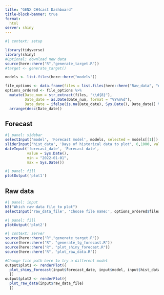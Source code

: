 ```yaml
---
title: "GENX CH4cast Dashboard"
title-block-banner: true
format: 
  html
server: shiny
---
```


```r
#| context: setup

library(tidyverse)
library(shiny)
#Optional: download new data
source(here::here("R","generate_target.R"))
#target <- generate_target()

models <- list.files(here::here("models"))

file_options <- data.frame(files = list.files(here::here("Raw_data", "dropbox_downloads")))
options_ordered <- file_options %>%
  mutate(Date_num = str_extract(files, "\\d{8}"),
         Date_date = as.Date(Date_num, format = "%Y%m%d"),
         Date_date = ifelse(is.na(Date_date), Sys.Date(), Date_date)) %>%
  arrange(desc(Date_date))
```

## Forecast

```r
#| panel: sidebar
selectInput('model', 'Forecast model', models, selected = models[[1]])
sliderInput('hist_data', 'Days of historical data to plot', 0,1000, value = 35)
dateInput('forecast_date', 'Forecast date', 
          value = Sys.Date(), 
          min = "2022-01-01",
          max = Sys.Date())
```

```r
#| panel: fill
plotOutput('plot1')
```

## Raw data

```r
#| panel: input
h3("Which raw data file to plot")
selectInput('raw_data_file', 'Choose file name:', options_ordered$files, selected = "current.dat", width = "100%")
```

```r
#| panel: fill
plotOutput('plot2')
```

```r
#| context: server
source(here::here("R","generate_target.R"))
source(here::here("R", "generate_tg_forecast.R"))
source(here::here("R", "plot_shiny_forecast.R"))
source(here::here("R", "plot_raw_data.R"))

#Change file path here to try a different model
output$plot1 <- renderPlot({
  plot_shiny_forecast(input$forecast_date, input$model, input$hist_data)
  })
output$plot2 <- renderPlot({
  plot_raw_data(input$raw_data_file)
  })
```

